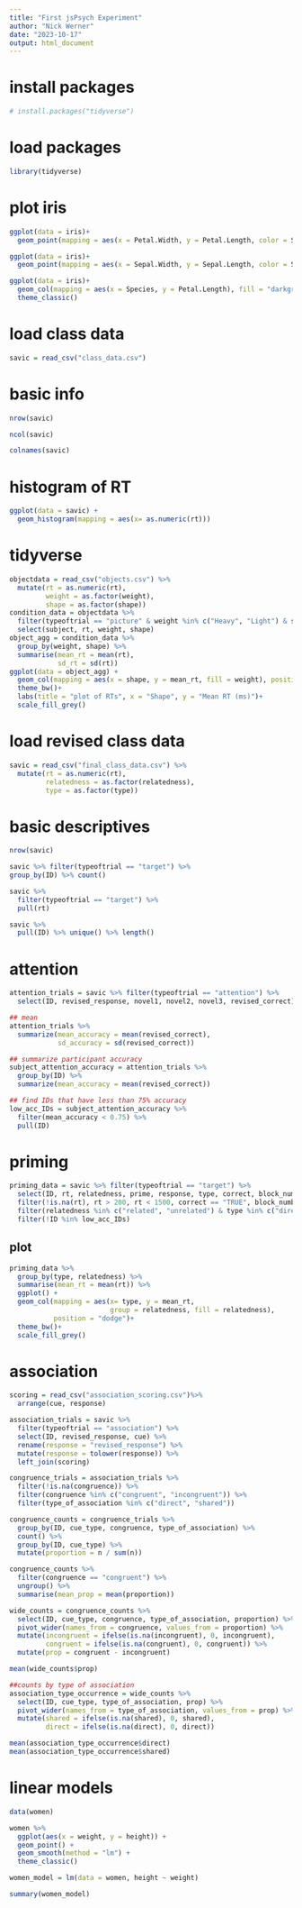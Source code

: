 ```yaml
---
title: "First jsPsych Experiment"
author: "Nick Werner"
date: "2023-10-17"
output: html_document
---
```


# install packages

```r
# install.packages("tidyverse")
```

# load packages

```r
library(tidyverse)
```

# plot iris

```r
ggplot(data = iris)+
  geom_point(mapping = aes(x = Petal.Width, y = Petal.Length, color = Species, size = Species, shape = Species))
```

```r
ggplot(data = iris)+
  geom_point(mapping = aes(x = Sepal.Width, y = Sepal.Length, color = Species,))
```

```r
ggplot(data = iris)+
  geom_col(mapping = aes(x = Species, y = Petal.Length), fill = "darkgreen")+
  theme_classic()
```

# load class data

```r
savic = read_csv("class_data.csv")
```

# basic info
```r

nrow(savic)

ncol(savic)

colnames(savic)
```

# histogram of RT
```r
ggplot(data = savic) +
  geom_histogram(mapping = aes(x= as.numeric(rt)))
```

# tidyverse
```r
objectdata = read_csv("objects.csv") %>%
  mutate(rt = as.numeric(rt),
         weight = as.factor(weight),
         shape = as.factor(shape))
condition_data = objectdata %>%
  filter(typeoftrial == "picture" & weight %in% c("Heavy", "Light") & shape %in% c("Normal", "Smashed") & correct == TRUE) %>%
  select(subject, rt, weight, shape)
object_agg = condition_data %>%
  group_by(weight, shape) %>%
  summarise(mean_rt = mean(rt),
            sd_rt = sd(rt))
ggplot(data = object_agg) +
  geom_col(mapping = aes(x = shape, y = mean_rt, fill = weight), position = "dodge") +
  theme_bw()+
  labs(title = "plot of RTs", x = "Shape", y = "Mean RT (ms)")+
  scale_fill_grey()
```

# load revised class data
```r
savic = read_csv("final_class_data.csv") %>%
  mutate(rt = as.numeric(rt),
         relatedness = as.factor(relatedness),
         type = as.factor(type))
```

# basic descriptives
```r
nrow(savic)

savic %>% filter(typeoftrial == "target") %>%
group_by(ID) %>% count()

savic %>%
  filter(typeoftrial == "target") %>%
  pull(rt)

savic %>% 
  pull(ID) %>% unique() %>% length()
```

# attention
```r

attention_trials = savic %>% filter(typeoftrial == "attention") %>%
  select(ID, revised_response, novel1, novel2, novel3, revised_correct)

## mean
attention_trials %>%
  summarize(mean_accuracy = mean(revised_correct),
            sd_accuracy = sd(revised_correct))

## summarize participant accuracy
subject_attention_accuracy = attention_trials %>%
  group_by(ID) %>%
  summarize(mean_accuracy = mean(revised_correct))

## find IDs that have less than 75% accuracy
low_acc_IDs = subject_attention_accuracy %>%
  filter(mean_accuracy < 0.75) %>%
  pull(ID)
```

# priming

```r
priming_data = savic %>% filter(typeoftrial == "target") %>%
  select(ID, rt, relatedness, prime, response, type, correct, block_number, target, correct_key)%>%
  filter(!is.na(rt), rt > 200, rt < 1500, correct == "TRUE", block_number == 1) %>%
  filter(relatedness %in% c("related", "unrelated") & type %in% c("direct", "shared")) %>%
  filter(!ID %in% low_acc_IDs)
```

## plot

```r
priming_data %>%
  group_by(type, relatedness) %>%
  summarise(mean_rt = mean(rt)) %>%
  ggplot() +
  geom_col(mapping = aes(x= type, y = mean_rt,
                         group = relatedness, fill = relatedness),
           position = "dodge")+
  theme_bw()+
  scale_fill_grey()
```

#  association
```r
scoring = read_csv("association_scoring.csv")%>%
  arrange(cue, response)

association_trials = savic %>%
  filter(typeoftrial == "association") %>%
  select(ID, revised_response, cue) %>%
  rename(response = "revised_response") %>%
  mutate(response = tolower(response)) %>%
  left_join(scoring)

congruence_trials = association_trials %>%
  filter(!is.na(congruence)) %>%
  filter(congruence %in% c("congruent", "incongruent")) %>%
  filter(type_of_association %in% c("direct", "shared"))

congruence_counts = congruence_trials %>%
  group_by(ID, cue_type, congruence, type_of_association) %>%
  count() %>%
  group_by(ID, cue_type) %>%
  mutate(proportion = n / sum(n))

congruence_counts %>%
  filter(congruence == "congruent") %>%
  ungroup() %>%
  summarise(mean_prop = mean(proportion))

wide_counts = congruence_counts %>%
  select(ID, cue_type, congruence, type_of_association, proportion) %>%
  pivot_wider(names_from = congruence, values_from = proportion) %>%
  mutate(incongruent = ifelse(is.na(incongruent), 0, incongruent),
         congruent = ifelse(is.na(congruent), 0, congruent)) %>%
  mutate(prop = congruent - incongruent)

mean(wide_counts$prop)

##counts by type of association
association_type_occurrence = wide_counts %>%
  select(ID, cue_type, type_of_association, prop) %>%
  pivot_wider(names_from = type_of_association, values_from = prop) %>%
  mutate(shared = ifelse(is.na(shared), 0, shared),
         direct = ifelse(is.na(direct), 0, direct))

mean(association_type_occurrence$direct)
mean(association_type_occurrence$shared)
```

# linear models
```r
data(women)

women %>%
  ggplot(aes(x = weight, y = height)) +
  geom_point() +
  geom_smooth(method = "lm") +
  theme_classic()

women_model = lm(data = women, height ~ weight)

summary(women_model)
```


